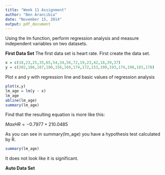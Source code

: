 ```yaml
---
title: "Week 11 Assignment"
author: "Ben Arancibia"
date: "November 15, 2014"
output: pdf_document
---
```


Using the lm function, perform regression analysis and measure independent variables on two datasets.

__**First Data Set**__
The first data set is heart rate.
First create the data set.
```r
x = c(18,23,25,35,65,54,34,56,72,19,23,42,18,39,37)
y = c(202,186,187,180,156,169,174,172,153,199,193,174,198,183,178) 
```

Plot x and y with regression line and basic values of regression analysis
```r
plot(x,y)
lm_age = lm(y ~ x)
lm_age
abline(lm_age)
summary(lm_age)


```

Find that the resulting equation is more like this:

$MaxHR = -0.7977 + 210.0485$ 

As you can see in summary(lm_age) you have a hypothesis test calculated by R.
```r
summary(lm_age)
```
It does not look like it is significant. 

__**Auto Data Set**__



